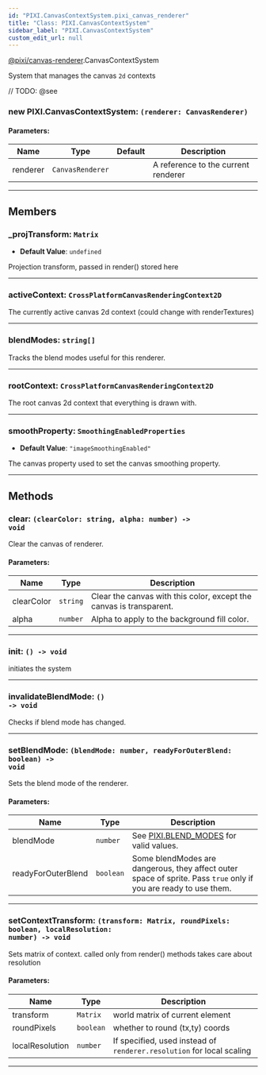 ```yaml
---
id: "PIXI.CanvasContextSystem.pixi_canvas_renderer"
title: "Class: PIXI.CanvasContextSystem"
sidebar_label: "PIXI.CanvasContextSystem"
custom_edit_url: null
---
```


[@pixi/canvas-renderer](../modules/pixi_canvas_renderer).CanvasContextSystem


System that manages the canvas `2d` contexts



// TODO: @see

        

<article>

### new PIXI.CanvasContextSystem: <span><code>(renderer&#58; CanvasRenderer) </code></span>

#### Parameters:
| Name     | Type                        | Default       | Description                         |
| -------- | --------------------------- | ------------- | ----------------------------------- |
| renderer | <code>CanvasRenderer</code> | <code></code> | A reference to the current renderer |

</article>

---------------------------------------




## Members
<article>

### _projTransform: <span><code>Matrix</code></span>
- **Default Value**: <code>undefined</code>

Projection transform, passed in render() stored here

</article>


---------------------------------------

<article>

### activeContext: <span><code>CrossPlatformCanvasRenderingContext2D</code></span>
The currently active canvas 2d context (could change with renderTextures)

</article>


---------------------------------------

<article>

### blendModes: <span><code>string[]</code></span>
Tracks the blend modes useful for this renderer.

</article>


---------------------------------------

<article>

### rootContext: <span><code>CrossPlatformCanvasRenderingContext2D</code></span>
The root canvas 2d context that everything is drawn with.

</article>


---------------------------------------

<article>

### smoothProperty: <span><code>SmoothingEnabledProperties</code></span>
- **Default Value**: <code>"imageSmoothingEnabled"</code>

The canvas property used to set the canvas smoothing property.

</article>


---------------------------------------


## Methods
<article>

### clear: <span><code>(clearColor&#58; string, alpha&#58; number) -&#62; void</code></span>
Clear the canvas of renderer.

#### Parameters:
| Name       | Type                | Description                                                         |
| ---------- | ------------------- | ------------------------------------------------------------------- |
| clearColor | <code>string</code> | Clear the canvas with this color, except the canvas is transparent. |
| alpha      | <code>number</code> | Alpha to apply to the background fill color.                        |
</article>


---------------------------------------

<article>

### init: <span><code>() -&#62; void</code></span>
initiates the system

</article>


---------------------------------------

<article>

### invalidateBlendMode: <span><code>() -&#62; void</code></span>
Checks if blend mode has changed.

</article>


---------------------------------------

<article>

### setBlendMode: <span><code>(blendMode&#58; number, readyForOuterBlend&#58; boolean) -&#62; void</code></span>
Sets the blend mode of the renderer.

#### Parameters:
| Name               | Type                 | Description                                                                                                      |
| ------------------ | -------------------- | ---------------------------------------------------------------------------------------------------------------- |
| blendMode          | <code>number</code>  | See [PIXI.BLEND_MODES](../enums/PIXI.BLEND_MODES.pixi_constants) for valid values.                               |
| readyForOuterBlend | <code>boolean</code> | Some blendModes are dangerous, they affect outer space of sprite. Pass `true` only if you are ready to use them. |
</article>


---------------------------------------

<article>

### setContextTransform: <span><code>(transform&#58; Matrix, roundPixels&#58; boolean, localResolution&#58; number) -&#62; void</code></span>
Sets matrix of context. called only from render() methods takes care about resolution

#### Parameters:
| Name            | Type                 | Description                                                           |
| --------------- | -------------------- | --------------------------------------------------------------------- |
| transform       | <code>Matrix</code>  | world matrix of current element                                       |
| roundPixels     | <code>boolean</code> | whether to round (tx,ty) coords                                       |
| localResolution | <code>number</code>  | If specified, used instead of `renderer.resolution` for local scaling |
</article>


---------------------------------------


    